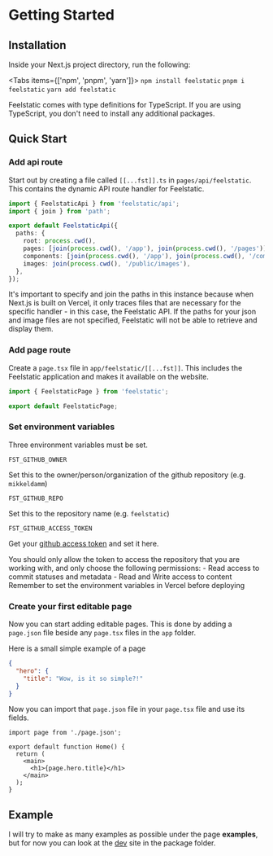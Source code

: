 
# Getting Started

## Installation

Inside your Next.js project directory, run the following:

<Tabs items={['npm', 'pnpm', 'yarn']}>
  <Tab>`npm install feelstatic`</Tab>
  <Tab>`pnpm i feelstatic`</Tab>
  <Tab>`yarn add feelstatic`</Tab>
</Tabs>

<Callout type="info">
  Feelstatic comes with type definitions for TypeScript. If you are using TypeScript, you don't need to install any additional packages.
</Callout>

## Quick Start

### Add api route

Start out by creating a file called `[[...fst]].ts` in `pages/api/feelstatic`. This contains the dynamic API route handler for Feelstatic.

```ts filename="pages/api/feelstatic/[[...fst]].ts"
import { FeelstaticApi } from 'feelstatic/api';
import { join } from 'path';

export default FeelstaticApi({
  paths: {
    root: process.cwd(),
    pages: [join(process.cwd(), '/app'), join(process.cwd(), '/pages')],
    components: [join(process.cwd(), '/app'), join(process.cwd(), '/components')],
    images: join(process.cwd(), '/public/images'),
  },
});
```

It's important to specify and join the paths in this instance because when Next.js is built on Vercel, it only traces files that are necessary for the specific handler - in this case, the Feelstatic API. If the paths for your json and image files are not specified, Feelstatic will not be able to retrieve and display them.

### Add page route

Create a `page.tsx` file in `app/feelstatic/[[...fst]]`. This includes the Feelstatic application and makes it available on the website.

```ts filename="app/feelstatic/[[...fst]]/page.tsx"
import { FeelstaticPage } from 'feelstatic';

export default FeelstaticPage;
```

### Set environment variables

Three environment variables must be set.

```
FST_GITHUB_OWNER
```

Set this to the owner/person/organization of the github repository (e.g. `mikkeldamm`)


```
FST_GITHUB_REPO
```

Set this to the repository name (e.g. `feelstatic`)


```
FST_GITHUB_ACCESS_TOKEN
```

Get your [github access token](https://github.com/settings/tokens?type=beta) and set it here.

<Callout type="default">
    You should only allow the token to access the repository that you are working with, and only choose the following permissions:
    - Read access to commit statuses and metadata
    - Read and Write access to content

</Callout>
<Callout type="info">
    Remember to set the environment variables in Vercel before deploying
</Callout>

### Create your first editable page

Now you can start adding editable pages. This is done by adding a `page.json` file beside any `page.tsx` files in the `app` folder.

Here is a small simple example of a page

```json filename="app/page.json"
{
  "hero": {
    "title": "Wow, is it so simple?!"
  }
}
```

Now you can import that `page.json` file in your `page.tsx` file and use its fields.

```tsx filename="app/page.tsx"
import page from './page.json';

export default function Home() {
  return (
    <main>
      <h1>{page.hero.title}</h1>
    </main>
  );
}
```

## Example

I will try to make as many examples as possible under the page **examples**, but for now you can look at the [dev](https://github.com/mikkeldamm/feelstatic/tree/main/apps/dev) site in the package folder.
